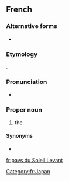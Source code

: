 {{also|pays du Soleil-Levant}}

==French==

===Alternative forms===
* {{l|fr|pays du Soleil-Levant}}

===Etymology===
{{calque|fr|ja|日本||Japan|tr={{l|ja|にほん}}, Nihon}}.

===Pronunciation===
* {{IPA|/pe.i dy sɔ.lɛj l(ə).vɑ̃/|/pɛ.i dy sɔ.lɛj l(ə).vɑ̃/|lang=fr}}

===Proper noun===
{{fr-proper noun|m|head=le [[pays]] [[du]] [[soleil|Soleil]] [[levant|Levant]]}}

# {{lb|fr|periphrasis}} the {{l|en|Land of the Rising Sun}} {{gloss|Japan}}

====Synonyms====
* {{l|fr|Japon}}

[[Category:fr:Japan]]

[[fr:pays du Soleil Levant]]